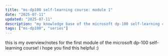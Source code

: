 ```yaml
---
title: "ms-dp100 self-learning course: module 1"
date: "2025-07-11"
updated: "2025-07-11"
description: "my knowledge base of the microsoft dp-100 self-learning course (first module)"
tags: ["ms-dp100", "series"]
---
```


this is my overview/notes for the first module of the microsoft dp-100 self-learning course! 
i hope you find this helpful :)
